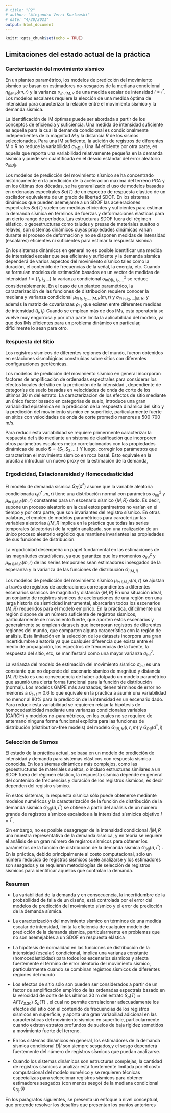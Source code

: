 ```yaml
---
# title: "P2"
# author: "Alejandro Verri Kozlowski"
# date: "4/20/2021"
output: html_document
---
```


```r
knitr::opts_chunk$set(echo = TRUE)
```

## Limitaciones del estado actual de la práctica

### Carcterización del movimiento sísmico

En un planteo paramétrico, los modelos de predicción del movimiento sísmico se basan en estimadores no-sesgados de la mediana condicional $\eta_{I|M,R}(m,r)$ y la varianza $\sigma_{ln \ I|M,R}$ de una medida escalar de intensidad $I=i^*$. Los modelos escalares requiere la elección de una medida óptima de intensidad para caracterizar la relación entre el movimiento sísmico y la demanda sísmica.

La identificación de IM óptimas puede ser abordada a partir de los conceptos de eficiencia y suficiencia. Una medida de intensidad suficiente es aquella para la cual la demanda condicional es condicionalmente independientes de la magnitud $M$ y la distancia $R$ de los sismos seleccionados. Para una IM suficiente, la adición de registros de diferentes M o R no reduce la variabilidad $\sigma_{ln D|I}$. Una IM eficiente por otra parte, es aquella que reporta una variabilidad relativamente pequeña en la demanda sísmica y puede ser cuantificada en el desvío estándar del error aleatorio $\sigma_{ln D|I}$.

Los modelos de predicción del movimiento sísmico se ha concentrado históricamente en la predicción de la aceleracion máxima del terreno $PGA$ y en los últimas dos décadas, se ha generalizado el uso de modelos basadas en ordenadas espectrales $Sa(T)$ de un espectro de respuesta elástico de un oscilador equivalente de un grado de libertad SDOF. En los sistemas dinámicos que pueden asemejarse a un SDOF las aceleraciones espectrales $Sa(T)$ suelen ser medidas eficientes y suficientes para estimar la demanda sísmica en términos de fuerzas y deformaciones elásticas para un cierto rango de períodos. Las estructuras SDOF fuera del régimen elástico, o geoestructuras como taludes y presas de materiales sueltos o relaves, son sistemas dinámicos cuyas propiedades dinámicas varían durante el proceso de deformación y no se disponen medidas de intensidad (escalares) eficientes ni suficientes para estimar la respuesta sísmica

En los sistemas dinámicos en general no es posible identificar una medida de intensidad escalar que sea eficiente y suficiente y la demanda sísmica dependerá de varios aspectos del movimiento sísmico tales como la duración, el contenido de frecuencias de la señal, la energía, etc. Cuando se formulan modelos de estimación basados en un vector de medidas de intensidad $I=\{I_1,I_2...\}$ la varianza condicional $\sigma_{ln D|I_1,I_2,...}^2$ se reduce considerablemente. En el caso de un planteo paramétrico, la caracterización de las funciones de distribución requiere conocer la mediana y varianza condicional $\mu_{ln \ I_1,I_2,...|M,R}(m,r)$ y $\sigma_{ln \ I_1,I_2,...|M,R}$, y además la matriz de covarianzas $\rho_{i,j}$ que existen entre diferentes medidas de intensidad $\{I_i,I_j \}$ Cuando se emplean más de dos IMs, esta operatoria se vuelve muy engorrosa y por otra parte limita la aplicabilidad del modelo, ya que dos IMs eficientes para un problema dinámico en particular, difícilmente lo sean para otro.

### Respuesta del Sitio

Los registros sísmicos de diferentes regiones del mundo, fueron obtenidos en estaciones sismológicas construidas sobre sitios con diferentes configuraciones geotécnicas.

Los modelos de predicción del movimiento sísmico en general incorporan factores de amplificación de ordenadas espectrales para considerar los efectos locales del sitio en la predicción de la intensidad , dependiente de categorías de suelo basadas en velocidades de onda de corte de los últimos 30 m del estrato. La caracterizacion de los efectos de sitio mediante un único factor basado en categorías de suelo, introduce una gran variabilidad epistémica en la predicción de la respuesta dinámica del sitio y la predicción del movimiento sísmico en superficie, particularmente fuerte en sitios con velocidades de onda de corte promedio menores a 500-700 m/s.

Para reducir esta variabilidad se requiere primermente caracterizar la respuesta del sitio mediante un sistema de clasificación que incorporen otros parámetros escalares mejor correlacionados con las propiedades dinámicas del suelo $\pmb S = \{ S_1, S_2, ... \}$ Y luego, corregir los parámetros que caracterizan el movimiento sísmico en roca basal. Esto equivale en la prácita a introducir un nuevo proxy en la estimación de la demanda,

### Ergodicidad, Estacionareidad y Homocedasticidad

El modelo de demanda sísmica $G_D(d^*)$ asume que la variable aleatoria condicionada $\epsilon_{I}(i^*,m,r)$ tiene una distribución normal con parámetros $\sigma_{ln I}^2$ y $\mu_{ln \ I|M,R}(m,r)$ constantes para un escenario sísmico $\{M,R\}$ dado. Es decir, supone un proceso aleatorio en la cual estos parámetros no varían en el tiempo y por otra parte, que son invariantes del registro sísmico. En otras palabras, el empleo de modelos paramétricos para caracterizar las variables aleatorias $I/M,R$ implica en la práctica que todas las series temporales (aleatorias) de la región analizada, son una realización de un único proceso aleatorio ergódico que mantiene invariantes las propiedades de sus funciones de distribución.

La ergodicidad desempeña un papel fundamental en las estimaciones de las magnitudes estadísticas, ya que garantiza que los momentos $\sigma_{ln I}^2$ y $\mu_{ln \ I|M,R}(m,r)$ de las series temporales sean estimadores insesgados de la esperanza y la varianza de las funciones de distribución $G_{I|M,R}$

Los modelos de predicción del movimiento sísmico $\mu_{ln \ I|M,R}(m,r)$ se ajustan a través de registros de aceleraciones correspondientes a diferentes escenarios sísmicos de magnitud y distancia $\{M,R\}$ En una situación ideal, un conjunto de registros sísmicos de aceleraciones de una región con una larga historia de sismicidad instrumental, abarcarían todos los escenarios $\{M,R\}$ requeridos para el modelo empírico. En la práctica, dificilmente una región dispone de un número suficiente de registros sísmicos, particularmente de movimiento fuerte, que aporten estos escenarios y generalmente se emplean datasets que incorporan registros de diferentes regiones del mundo, que comparten alguna caracerística con la región de análisis. Esta limitación en la selección de los datasets incorpora una gran incertidumbre aleatoria ya que cualquier diferencia que exista entre el medio de propagación, los espectros de frecuencias de la fuente, la respuesta del sitio, etc, se manifestará como una mayor varianza $\sigma_{ln I}^2$.

La varianza del modelo de estimación del movimiento sísmico $\sigma_{ln \ I}$ es una constante que no depende del escenario sísmico de magnitud y distancia $\{M,R\}$ Esto es una consecuencia de haber adotpado un modelo paramétrico que asumió una cierta forma funcional para la función de distribución (normal). Los modelos GMPE más avanzados, tienen términos de error no menores a $\sigma_{ln \ I}\approx0.6$ lo que equivale en la práctica a asumir una variabilidad no menor al 80% para la predicción de la intensidad en un escenario dado. Para reducir esta variabilidad se requieren relajar la hipótesis de homocedasticidad mediante una varianzas condicionales variables (GARCH) y modelos no-paramétricos, en los cuales no se requiere de antemano ninguna forma funcional explícita para las funciones de distribución (distribution-free models) del modelo $G_{I|R,M}(i,r,m)$ y $G_{D|I}(d^*,i)$

### Selección de Sismos

El estado de la práctica actual, se basa en un modelo de predicción de intensidad y demanda para sistemas elásticos con respuesta sísmica conocida. En los sistemas dinámicos más complejos, como las geoestructuras de materiales sueltos, o incluso estructuras similares a un SDOF fuera del régimen elástico, la respuesta sísmica depende en general del contenido de frecuencias y duración de los registros sísmicos, es decir dependen del registro sísmico.

En estos sistemas, la respuesta sísmica sólo puede obtenerse mediante modelos numéricos y la caracterización de la función de distribución de la demanda sísmica $G_{D|I}(d,i^*)$ se obtiene a partir del análisis de un número grande de registros sísmicos escalados a la intensidad sísmicica objetivo $I=i^*$.

Sin embargo, no es posible desagregar de la intensidad condicional $I|M,R$ una muestra representativa de la demanda sísmica, y en teoría se requiere el análisis de un gran número de regisros sísmicos para obtener los parámetros de la función de distribución de la demanda sísmica $G_{D|I}(d,i^*)$ . En la práctica, debido principalmente al costo computacional, sólo un número reducido de registros sísmicos suele analizarse y los estimadores son sesgados y se requieren metodologías de selección de registros sísmicos para identificar aquellos que controlan la demanda.

### Resumen

-   La variabilidad de la demanda y en consecuencia, la incertidumbre de la probabilidad de falla de un diseño, está controlada por el error del modelos de predicción del movimiento sísmico y el error de predicción de la demanda sísmica.

-   La caracterización del movimiento sísmico en términos de una medida escalar de intensidad, limita la eficiencia de cualquier modelo de predicción de la demanda sísmica, particularmente en problemas que no son asemejables a un SDOF en respuesta elástica

-   La hipótesis de normalidad en las funciones de distribución de la intensidad (escalar) condicional, implica una varianza constante (homocedásticidad) para todos los escenarios sísmicos y afecta fuertemente el término de error aleatorio del movimiento sísmico, particularmente cuando se combinan registros sísmicos de diferentes regiones del mundo

-   Los efectos de sitio sólo son pueden ser considerados a partir de un factor de amplificación empírico de las ordenadas espectrals basado en la velocidad de corte de los últimos 30 m del estrato $\tilde S_a(T) \approx AF(V_{S.30}) \ S_a(T)$ , el cual no permite correlacionar adecuadamente los efectos del sitio con el contenido de frecuencias de los registros sísmicos en superficie, y aporta una gran variabiliad adicional en las caracteristicas del movimiento sísmico en superficie, particularmente cuando existen estratos profundos de suelos de baja rigidez sometidos a movimiento fuerte del terreno.

-   En los sistemas dinámicos en general, los estimadores de la demanda sísmica condicional $D|I$ son siempre sesgados,y el sesgo dependerá fuertemente del número de registros sísmicos que puedan analizarse.

-   Cuando los sistemas dinámicos son estructuras complejas, la cantidad de registros sísmicos a analizar está fuertemente limitada por el costo computacional del modelo numérico y se requieren técnicas especializas para seleccionar registros sísmicos para obtener estimadores sesgados (con menos sesgo) de la mediana condicional $\eta_{D|I}(i)$

En los parágrafos siguientes, se presenta un enfoque a nivel conceptual, que pretende resolver los desafíos que presentan los puntos anteriores
